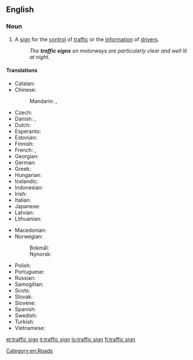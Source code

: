 ==English==

===Noun===
{{en-noun}}

# A [[sign]] for the [[control]] of [[traffic]] or the [[information]] of [[drivers]].
#: ''The '''traffic signs''' on motorways are particularly clear and well lit at night.''

====Translations====
{{trans-top|traffic sign}}
* Catalan: {{t|ca|senyal de trànsit}}
* Chinese:
*: Mandarin: {{t|cmn|交通標誌|sc=Hani}}, {{t|cmn|交通标志|tr=jiāotōng biāozhì|sc=Hani}}
* Czech: {{t|cs|dopravní značka}}
* Danish: {{t|da|færdselstavle|c}}, {{t|da|vejskilt|n}}
* Dutch: {{t|nl|verkeersbord|n}}
* Esperanto: {{t|eo|trafiksigno}}
* Estonian: {{t+|et|liiklusmärk}}
* Finnish: {{t+|fi|liikennemerkki}}
* French: {{t+|fr|panneau|m}}, {{t+|fr|panneau de signalisation|m}}
* Georgian: {{t|ka|საგზაო ნიშანი|sc=Geor}}
* German: {{t+|de|Verkehrszeichen|n}}
* Greek: {{t+|el|πινακίδα|f|sc=Grek}}
* Hungarian: {{t|hu|közlekedési jelzőtábla}}
* Icelandic: {{t|is|umferðarmerki}}
* Indonesian: {{t|id|rambu lalu lintas}}
* Irish: {{t|ga|comhartha tráchta|m}}
* Italian: {{t|it|segnale stradale}}
* Japanese: {{t|ja|道路標識|tr=どうろひょうしき, dōro hyōshiki|sc=Jpan}}
* Latvian: {{t|lv|ceļazīme}}
* Lithuanian: {{t|lt|kelio ženklas}}
{{trans-mid}}
* Macedonian: {{t|mk|сообраќаен знак|m|tr=soobráḱaen znak|sc=Cyrl}}
* Norwegian: {{t|no|trafikkskilt}}
*: Bokmål: {{t|nb|trafikkskilt}}
*: Nynorsk: {{t|nn|trafikkskilt}}
* Polish: {{t+|pl|znak drogowy}}
* Portuguese: {{t+|pt|placa|f}}
* Russian: {{t|ru|дорожный знак|m|tr=doróžnyj znak|sc=Cyrl}}
* Samogitian: {{t|sgs|kelė znuoks}}
* Scots: {{t|sco|traffec sign}}
* Slovak: {{t|sk|dopravná značka}}
* Slovene: {{t|sl|prometna signalizacija}}
* Spanish: {{t|es|señal de tráfico|f}}
* Swedish: {{t|sv|vägmärke}}
* Turkish: {{t+|tr|trafik işaretleri}}
* Vietnamese: {{t|vi|biển báo giao thông}}
{{trans-bottom}}

[[Category:en:Roads]]

[[et:traffic sign]]
[[it:traffic sign]]
[[lo:traffic sign]]
[[fi:traffic sign]]